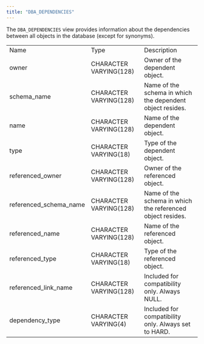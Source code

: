 ```yaml
---
title: "DBA_DEPENDENCIES"
---
```


<div id="dba_dependencies" class="registered_link"></div>

The `DBA_DEPENDENCIES` view provides information about the dependencies between all objects in the database (except for synonyms).

|                        |                        |                                                            |
| ---------------------- | ---------------------- | ---------------------------------------------------------- |
| Name                   | Type                   | Description                                                |
| owner                  | CHARACTER VARYING(128) | Owner of the dependent object.                             |
| schema_name            | CHARACTER VARYING(128) | Name of the schema in which the dependent object resides.  |
| name                   | CHARACTER VARYING(128) | Name of the dependent object.                              |
| type                   | CHARACTER VARYING(18)  | Type of the dependent object.                              |
| referenced_owner       | CHARACTER VARYING(128) | Owner of the referenced object.                            |
| referenced_schema_name | CHARACTER VARYING(128) | Name of the schema in which the referenced object resides. |
| referenced_name        | CHARACTER VARYING(128) | Name of the referenced object.                             |
| referenced_type        | CHARACTER VARYING(18)  | Type of the referenced object.                             |
| referenced_link_name   | CHARACTER VARYING(128) | Included for compatibility only. Always NULL.              |
| dependency_type        | CHARACTER VARYING(4)   | Included for compatibility only. Always set to HARD.       |
